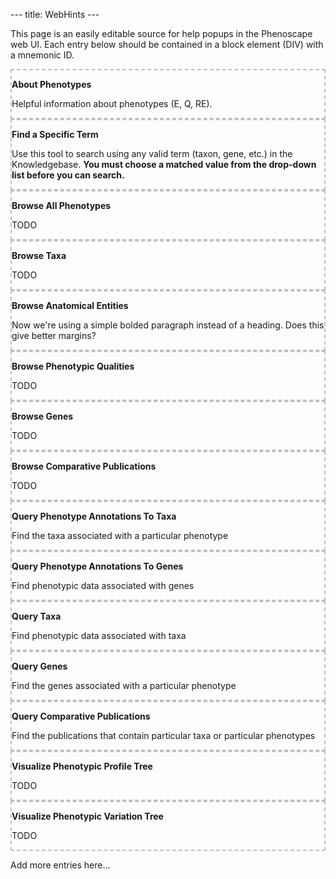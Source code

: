 ---
title: WebHints
---

<!--
@import "/wg/phenoscape/index.php?title=Jimallman:AjaxBlocks.css&action=raw&ctype=text/css";
-->

This page is an easily editable source for help popups in the Phenoscape web UI. Each entry below should be contained in a block element (DIV) with a mnemonic ID.

<div id="WhatArePhenotypes" style="border: 2px dashed silver;">
'''About Phenotypes'''

Helpful information about phenotypes (E, Q, RE).
</div>

<div id="FindSpecificTerm" style="border: 2px dashed silver;">
'''Find a Specific Term'''

Use this tool to search using any valid term (taxon, gene, etc.) in the Knowledgebase. '''You must choose a matched value from the drop-down list before you can search.'''
</div>


<div id="BrowseAllPhenotypes" style="border: 2px dashed silver;">
'''Browse All Phenotypes'''

TODO
</div>


<div id="BrowseTaxa" style="border: 2px dashed silver;">
'''Browse Taxa'''

TODO
</div>


<div id="BrowseAnatomicalEntities" style="border: 2px dashed silver;">
'''Browse Anatomical Entities'''

Now we're using a simple bolded paragraph instead of a heading. Does this give better margins?
</div>


<div id="BrowsePhenotypicQualities" style="border: 2px dashed silver;">
'''Browse Phenotypic Qualities'''

TODO
</div>


<div id="BrowseGenes" style="border: 2px dashed silver;">
'''Browse Genes'''

TODO
</div>


<div id="BrowseComparativePublications" style="border: 2px dashed silver;">
'''Browse Comparative Publications'''

TODO
</div>


<div id="QueryPhenotypeAnnotationsToTaxa" style="border: 2px dashed silver;">
'''Query Phenotype Annotations To Taxa'''

Find the taxa associated with a particular phenotype
</div>

<div id="QueryPhenotypeAnnotationsToGenes" style="border: 2px dashed silver;">
'''Query Phenotype Annotations To Genes'''

Find phenotypic data associated with genes
</div>


<div id="QueryTaxa" style="border: 2px dashed silver;">
'''Query Taxa'''

Find phenotypic data associated with taxa
</div>


<div id="QueryGenes" style="border: 2px dashed silver;">
'''Query Genes'''

Find the genes associated with a particular phenotype
</div>


<div id="QueryComparativePublications" style="border: 2px dashed silver;">
'''Query Comparative Publications'''

Find the publications that contain particular taxa or particular phenotypes
</div>


<div id="VisualizePhenotypicProfileTree" style="border: 2px dashed silver;">
'''Visualize Phenotypic Profile Tree'''

TODO
</div>


<div id="VisualizePhenotypicVariationTree" style="border: 2px dashed silver;">
'''Visualize Phenotypic Variation Tree'''

TODO
</div>




Add more entries here...